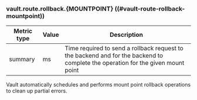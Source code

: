 ### vault.route.rollback.{MOUNTPOINT} ((#vault-route-rollback-mountpoint))

Metric type | Value | Description
----------- | ----- | -----------
summary     | ms    | Time required to send a rollback request to the backend and for the backend to complete the operation for the given mount point

Vault automatically schedules and performs mount point rollback operations to
clean up partial errors.